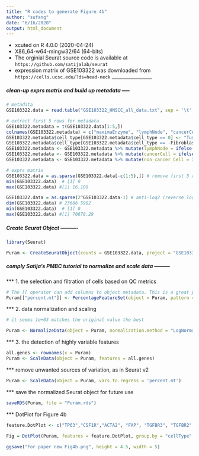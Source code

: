 ```yaml
---
title: "R codes to generate Figure 4b"
author: "sufang"
date: "6/16/2020"
output: html_document
---
```

* xcuted on R 4.0.0 (2020-04-24)
* X86_64-w64-mingw32/64 (64-bits)
* The orginial Seurat source code is available at `https://github.com/satijalab/seurat`
* expression matrix of GSE103322 was downloaded from `https://cells.ucsc.edu/?ds=head-neck`
_________________

##### clean-up exprs matrix and build up metadata -----

```r
# metadata 
GSE103322.data = read.table("GSE103322_HNSCC_all_data.txt", sep = '\t', header=TRUE, row.names = 1)

# extract first 5 rows for metadata
GSE103322.metadata = t(GSE103322.data[1:5,])
colnames(GSE103322.metadata) = c("maximaEnzyme", "lymphNode", "cancerCell", "nonCancerCell", "cellType")
GSE103322.metadata$cell_type[GSE103322.metadata$cell_type == 0] <- "Tumor"
GSE103322.metadata$cell_type[GSE103322.metadata$cell_type == -Fibroblast] <- "Fibroblast"
GSE103322.metadata <- GSE103322.metadata %>% mutate(lymphNode = ifelse(lymphNode == 0,"No", "Yes"))
GSE103322.metadata <- GSE103322.metadata %>% mutate(cancerCell = ifelse(cancerCell == 0,"No", "Yes"))
GSE103322.metadata <- GSE103322.metadata %>% mutate(non_cancer_Cell = ifelse(non_cancer_Cell == 0,"No", "Yes"))

# exprs matrix
GSE103322.data = as.sparse(GSE103322.data[-c(1:5),]) # remove first 5 rows
min(GSE103322.data)  # [1] 0
max(GSE103322.data) #[1] 16.109

GSE103322.data = as.sparse(2^GSE103322.data-1) # anti-log2 (reverse log2)
dim(GSE103322.data) # 23686 5902
min(GSE103322.data)  # [1] 0
max(GSE103322.data) #[1] 70678.29
```


##### Create Seurat Object ----------

```r
library(Seurat)

Puram <- CreateSeuratObject(counts = GSE103322.data, project = "GSE103322_Puram_5902_2017", meta.data = GSE103322.metadata)

```

##### comply Satija's PMBC tutorial to normalize and scale data ---------
*** 1. the selection and filtration of cells based on QC metrics
```r
# The [[ operator can add columns to object metadata. This is a great place to stash QC stats
Puram[["percent.mt"]] <- PercentageFeatureSet(object = Puram, pattern = "^MT-")

```

*** 2. data normalization and scaling
```r
# it seems 1e+03 matches the original value the best 

Puram <- NormalizeData(object = Puram, normalization.method = "LogNormalize", scale.factor = 1e+03)
```

*** 3. the detection of highly variable features
```r
all.genes <- rownames(x = Puram)
Puram <- ScaleData(object = Puram, features = all.genes)
```
*** remove unwanted sources of variation, as in Seurat v2

```r
Puram <- ScaleData(object = Puram, vars.to.regress = 'percent.mt') 

```

*** save the normalized Seurat object for future use
```r
saveRDS(Puram, file = "Puram.rds")
```

*** DotPlot for Figure 4b
```r

feature.DotPlot <- c("TP63","CSF1R","ACTA2", "FAP", "TGFBR3", "TGFBR2", "TGFBR1", "TGFBI", "TGFB3", "TGFB2", "TGFB1", "FN1")

Fig = DotPlot(Puram, features = feature.DotPlot, group.by = "cellType", cols = c("whitesmoke", "mediumblue"), col.min = 0, col.max = 5, dot.min = 0 , dot.scale = 6) + RotatedAxis()+ xlab("") + ylab("") + theme(axis.text = element_text(size = 10), legend.title = element_text(size = 8), legend.text = element_text(size = 8), legend.position = "top", legend.box = "vertical")   
 
ggsave("For paper new Fig4b.png", height = 4.5, width = 5)

```

